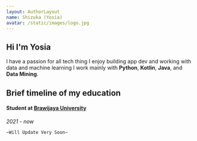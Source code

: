 ```yaml
---
layout: AuthorLayout
name: Shizuka (Yosia)
avatar: /static/images/logo.jpg
---
```



## Hi <Twemoji emoji="waving hand" /> I'm Yosia

I have a passion for all tech thing 
I enjoy building app dev and working with data and machine learning
I work mainly with **Python**, **Kotlin**, **Java**, and **Data Mining**.

## Brief timeline of my education

#### Student at [Brawijaya University](https://filkom.ub.ac.id/)

_2021 - now_


`~Will Update Very Soon~`

